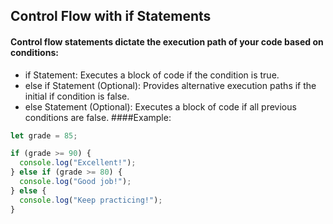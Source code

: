 ## Control Flow with if Statements
#### Control flow statements dictate the execution path of your code based on conditions:

  - if Statement: Executes a block of code if the condition is true.
  - else if Statement (Optional): Provides alternative execution paths if the initial if condition is false.
  - else Statement (Optional): Executes a block of code if all previous conditions are false.
####Example:

```JavaScript
let grade = 85;

if (grade >= 90) {
  console.log("Excellent!");
} else if (grade >= 80) {
  console.log("Good job!");
} else {
  console.log("Keep practicing!");
}
```

